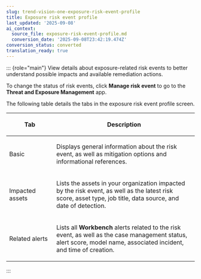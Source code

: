 ```yaml
---
slug: trend-vision-one-exposure-risk-event-profile
title: Exposure risk event profile
last_updated: '2025-09-08'
ai_context:
  source_file: exposure-risk-event-profile.md
  conversion_date: '2025-09-08T23:42:19.474Z'
conversion_status: converted
translation_ready: true
---
```


::: {role="main"}
View details about exposure-related risk events to better understand possible impacts and available remediation actions.

To change the status of risk events, click **Manage risk event** to go to the **Threat and Exposure Management** app.

The following table details the tabs in the exposure risk event profile screen.

<table>
<colgroup>
<col style="width: 25%" />
<col style="width: 75%" />
</colgroup>
<thead>
<tr>
<th><p>Tab</p></th>
<th><p>Description</p></th>
</tr>
</thead>
<tbody>
<tr>
<td><p>Basic</p></td>
<td><p>Displays general information about the risk event, as well as mitigation options and informational references.</p></td>
</tr>
<tr>
<td><p>Impacted assets</p></td>
<td><p>Lists the assets in your organization impacted by the risk event, as well as the latest risk score, asset type, job title, data source, and date of detection.</p></td>
</tr>
<tr>
<td><p>Related alerts</p></td>
<td><p>Lists all <strong>Workbench</strong> alerts related to the risk event, as well as the case management status, alert score, model name, associated incident, and time of creation.</p></td>
</tr>
</tbody>
</table>
:::
